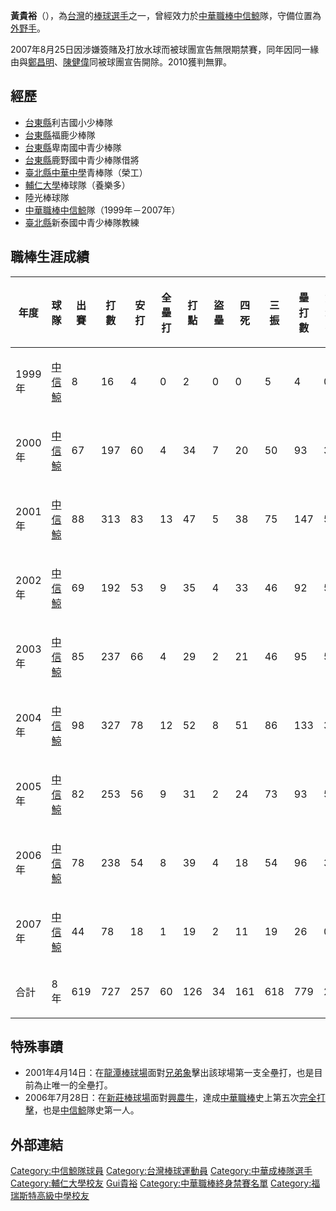 {{blpsources|time=2022-05-12}}{{Infobox CPBL player|
bgcolor1=teal|
bgcolor2=gray|
textcolor1=#FFF200|
textcolor2=#FFF200|
name=黃貴裕|
image=X06Taiwan Day2 KYHuang.jpg|
width=150|
position=外野手|
team=中信鯨|
number=6|
bats=右|
throws=右|
debutdate=10月5日|
debutyear=1999年|
debutteam=中信鯨|
statyear=2008年|
stat1label=[[打擊率|打擊率]]|
stat1value=0.255|
stat2label=[[全壘打|全壘打]]|
stat2value=60|
stat3label=[[打點|打點]]|
stat3value=286|
|teams=<nowiki></nowiki>
*[[中信鯨|中信鯨]]（2000年—2007年）
|awards=<nowiki></nowiki>
*[[中華職棒金手套獎|中華職棒金手套獎]]（外野手）：2004
*[[中華職棒明星賽|中華職棒明星賽]]：2001、2004、2005
}}
'''黃貴裕'''（{{bd|1975年|3月4日||catIdx=Huang黃}}），為[[台灣|台灣]]的[[棒球|棒球]][[選手|選手]]之一，曾經效力於[[中華職棒|中華職棒]][[中信鯨|中信鯨]]隊，守備位置為[[外野手|外野手]]。

2007年8月25日因涉嫌簽賭及打放水球而被球團宣告無限期禁賽，同年因同一緣由與[[鄭昌明|鄭昌明]]、[[陳健偉|陳健偉]]同被球團宣告開除。2010獲判無罪。

==經歷==
*[[台東縣|台東縣]]利吉國小少棒隊 
*[[台東縣|台東縣]]福鹿少棒隊 
*[[台東縣|台東縣]]卑南國中青少棒隊 
*[[台東縣|台東縣]]鹿野國中青少棒隊借將 
*[[新北市|臺北縣]][[新北市私立中華高級中學|中華中學]]青棒隊（榮工） 
*[[輔仁大學|輔仁大學]]棒球隊（養樂多） 
*陸光棒球隊 
*[[中華職棒|中華職棒]][[中信鯨|中信鯨]]隊（1999年－2007年）
*[[新北市|臺北縣]]新泰國中青少棒隊教練 

==職棒生涯成績==
{|Border=1 WIDTH=800PX
|- align=center
!年度!!球隊!!出賽!!打數!!安打!!全壘打!!打點!!盜壘!!四死!!三振!!壘打數!!雙殺打!!打擊率
|- align=center
|1999年||[[中信鯨|中信鯨]]||8||16||4||0||2||0||0||5||4||0||0.250
|- align=center
|2000年||[[中信鯨|中信鯨]]||67||197||60||4||34||7||20||50||93||3||0.305
|- align=center
|2001年||[[中信鯨|中信鯨]]||88||313||83||13||47||5||38||75||147||5||0.265
|- align=center
|2002年||[[中信鯨|中信鯨]]||69||192||53||9||35||4||33||46||92||5||0.276
|- align=center
|2003年||[[中信鯨|中信鯨]]||85||237||66||4||29||2||21||46||95||5||0.278
|- align=center
|2004年||[[中信鯨|中信鯨]]||98||327||78||12||52||8||51||86||133||3||0.239
|- align=center
|2005年||[[中信鯨|中信鯨]]||82||253||56||9||31||2||24||73||93||5||0.221
|- align=center
|2006年||[[中信鯨|中信鯨]]||78||238||54||8||39||4||18||54||96||3||0.227
|- align=center
|2007年||[[中信鯨|中信鯨]]||44||78||18||1||19||2||11||19||26||0||0.231
|- align=center style="color:black; background-color:teal"
!合計||8年||619||727||257||60||126||34||161||618||779||29||0.255
|}

==特殊事蹟==
*2001年4月14日：在[[龍潭棒球場|龍潭棒球場]]面對[[兄弟象|兄弟象]]擊出該球場第一支全壘打，也是目前為止唯一的全壘打。 
*2006年7月28日：在[[新莊體育場棒球場|新莊棒球場]]面對[[興農牛|興農牛]]，達成[[中華職棒|中華職棒]]史上第五次[[完全打擊|完全打擊]]，也是[[中信鯨|中信鯨]]隊史第一人。

==外部連結==

{{start box}}
{{s-before|[[陳冠任|陳冠任]]}}
{{s-title|[[中華職棒全壘打大賽|中華職棒全壘打大賽]]冠軍|2006年}}
{{s-after|[[謝佳賢|謝佳賢]]}}
{{s-before|[[陳該發|陳該發]]}}
{{s-title|[[中華職棒|中華職棒]][[完全打擊|完全打擊]]締造者|2006年7月28日}}
{{s-after|[[鍾承佑|鍾承佑]]}}
{{end box}}

{{中華職棒完全打擊}}

{{台灣棒球維基館}}


{{DEFAULTSORT:Huang黃貴裕}}
[[Category:中信鯨隊球員|Category:中信鯨隊球員]]
[[Category:台灣棒球運動員|Category:台灣棒球運動員]]
[[Category:中華成棒隊選手|Category:中華成棒隊選手]]
[[Category:輔仁大學校友|Category:輔仁大學校友]]
[[Category:黃姓|Gui貴裕]]
[[Category:中華職棒終身禁賽名單|Category:中華職棒終身禁賽名單]]
[[Category:福瑞斯特高級中學校友|Category:福瑞斯特高級中學校友]]